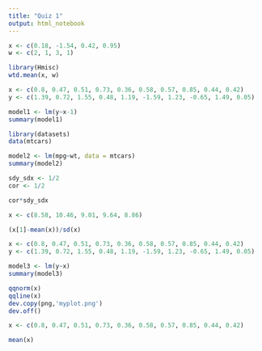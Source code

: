```yaml
---
title: "Quiz 1"
output: html_notebook
---
```


```r
x <- c(0.18, -1.54, 0.42, 0.95)
w <- c(2, 1, 3, 1)

library(Hmisc)
wtd.mean(x, w)
```

```r
x <- c(0.8, 0.47, 0.51, 0.73, 0.36, 0.58, 0.57, 0.85, 0.44, 0.42)
y <- c(1.39, 0.72, 1.55, 0.48, 1.19, -1.59, 1.23, -0.65, 1.49, 0.05)

model1 <- lm(y~x-1)
summary(model1)
```

```r
library(datasets)
data(mtcars)

model2 <- lm(mpg~wt, data = mtcars)
summary(model2)
```

```r
sdy_sdx <- 1/2
cor <- 1/2

cor*sdy_sdx
```

```r
x <- c(8.58, 10.46, 9.01, 9.64, 8.86)

(x[1]-mean(x))/sd(x)
```

```r
x <- c(0.8, 0.47, 0.51, 0.73, 0.36, 0.58, 0.57, 0.85, 0.44, 0.42)
y <- c(1.39, 0.72, 1.55, 0.48, 1.19, -1.59, 1.23, -0.65, 1.49, 0.05)

model3 <- lm(y~x)
summary(model3)

qqnorm(x)
qqline(x)
dev.copy(png,'myplot.png')
dev.off()
```

```r
x <- c(0.8, 0.47, 0.51, 0.73, 0.36, 0.58, 0.57, 0.85, 0.44, 0.42)

mean(x)
```